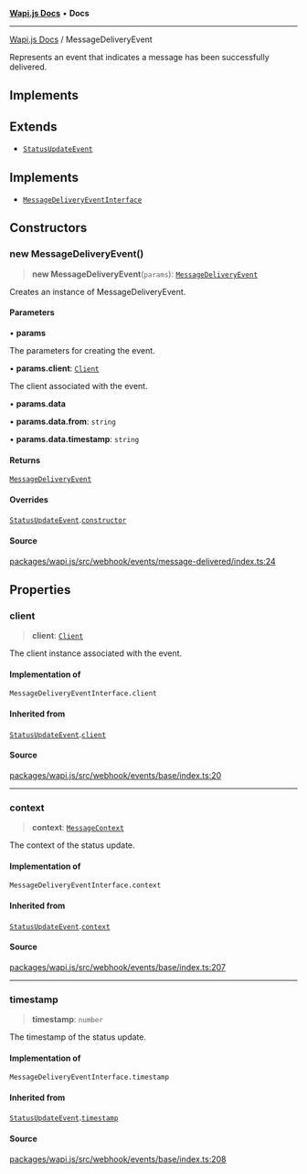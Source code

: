 [**Wapi.js Docs**](../README.mdx) • **Docs**

***

[Wapi.js Docs](../globals.mdx) / MessageDeliveryEvent

Represents an event that indicates a message has been successfully delivered.

## Implements

## Extends

- [`StatusUpdateEvent`](StatusUpdateEvent.mdx)

## Implements

- [`MessageDeliveryEventInterface`](../type-aliases/MessageDeliveryEventInterface.mdx)

## Constructors

### new MessageDeliveryEvent()

> **new MessageDeliveryEvent**(`params`): [`MessageDeliveryEvent`](MessageDeliveryEvent.mdx)

Creates an instance of MessageDeliveryEvent.

#### Parameters

• **params**

The parameters for creating the event.

• **params.client**: [`Client`](Client.mdx)

The client associated with the event.

• **params.data**

• **params.data.from**: `string`

• **params.data.timestamp**: `string`

#### Returns

[`MessageDeliveryEvent`](MessageDeliveryEvent.mdx)

#### Overrides

[`StatusUpdateEvent`](StatusUpdateEvent.mdx).[`constructor`](StatusUpdateEvent.mdx#constructors)

#### Source

[packages/wapi.js/src/webhook/events/message-delivered/index.ts:24](https://github.com/sarthakjdev/wapi.js/packages/wapi.js/src/webhook/events/message-delivered/index.ts?at=55950734d72fca04a6c87f7236ee551d251cec7e#line=24)

## Properties

### client

> **client**: [`Client`](Client.mdx)

The client instance associated with the event.

#### Implementation of

`MessageDeliveryEventInterface.client`

#### Inherited from

[`StatusUpdateEvent`](StatusUpdateEvent.mdx).[`client`](StatusUpdateEvent.mdx#client)

#### Source

[packages/wapi.js/src/webhook/events/base/index.ts:20](https://github.com/sarthakjdev/wapi.js/packages/wapi.js/src/webhook/events/base/index.ts?at=55950734d72fca04a6c87f7236ee551d251cec7e#line=20)

***

### context

> **context**: [`MessageContext`](../type-aliases/MessageContext.mdx)

The context of the status update.

#### Implementation of

`MessageDeliveryEventInterface.context`

#### Inherited from

[`StatusUpdateEvent`](StatusUpdateEvent.mdx).[`context`](StatusUpdateEvent.mdx#context)

#### Source

[packages/wapi.js/src/webhook/events/base/index.ts:207](https://github.com/sarthakjdev/wapi.js/packages/wapi.js/src/webhook/events/base/index.ts?at=55950734d72fca04a6c87f7236ee551d251cec7e#line=207)

***

### timestamp

> **timestamp**: `number`

The timestamp of the status update.

#### Implementation of

`MessageDeliveryEventInterface.timestamp`

#### Inherited from

[`StatusUpdateEvent`](StatusUpdateEvent.mdx).[`timestamp`](StatusUpdateEvent.mdx#timestamp)

#### Source

[packages/wapi.js/src/webhook/events/base/index.ts:208](https://github.com/sarthakjdev/wapi.js/packages/wapi.js/src/webhook/events/base/index.ts?at=55950734d72fca04a6c87f7236ee551d251cec7e#line=208)

